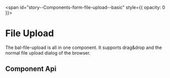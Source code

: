 
<span id="story--Components-form-file-upload--basic" style={{ opacity: 0 }}></span>

# File Upload

The bal-file-upload is all in one component. It supports drag&drop and the normal file upload dialog of the browser.

<Canvas>
  <Story id="Components-form-fileupload--basic" />
</Canvas>

## Component Api

<Description markdown={readme} />

<br />


<Description markdown={testing} />


<Description markdown={github} />
